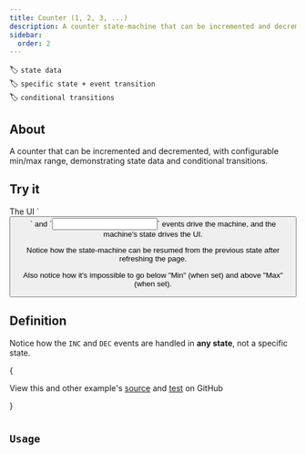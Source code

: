 ```yaml
---
title: Counter (1, 2, 3, ...)
description: A counter state-machine that can be incremented and decremented, with configurable min/max range, demonstrating state data and conditional transitions
sidebar:
  order: 2
---
```


🏷️ `state data`\
🏷️ `specific state + event transition`\
🏷️ `conditional transitions`

## About

A counter that can be incremented and decremented, with configurable min/max range, demonstrating state data and conditional transitions.

## Try it


<Aside type="note" title='Did you see that?'>
The UI `<button/>` and `<input/>` events drive the machine, and the machine's state drives the UI.

Notice how the state-machine can be resumed from the previous state after refreshing the page.

Also notice how it's impossible to go below "Min" (when set) and above "Max" (when set).

</Aside>


<Counter />

## Definition

Notice how the `INC` and `DEC` events are handled in **any state**, not a specific state.

{<Aside type="tip">
View this and other example's <a href="https://github.com/maurice/yay-machine/blob/main/packages/example-machines/src/counter/counterMachine.ts" target="_blank">source</a> and <a href="https://github.com/maurice/yay-machine/blob/main/packages/example-machines/src/counter/__tests__/counterMachine.test.ts" target="_blank">test</a> on GitHub

</Aside>}


<Code code={counterMachine} lang="typescript" title="counterMachine.ts" />

## Usage

<Code code={counterMachineUsage} lang="typescript" />

